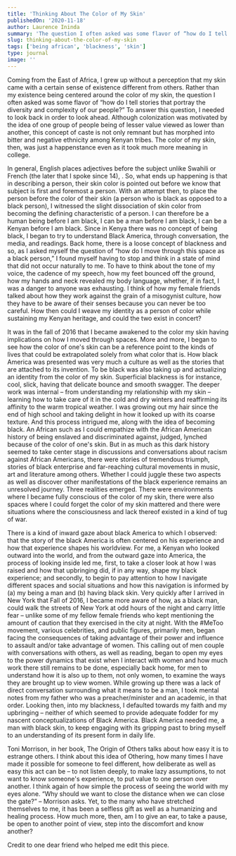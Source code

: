 ```yaml
---
title: 'Thinking About The Color of My Skin'
publishedOn: '2020-11-18'
author: Laurence Ininda
summary: 'The question I often asked was some flavor of “how do I tell stories that portray the diversity and complexity of our people?”'
slug: thinking-about-the-color-of-my-skin
tags: ['being african', 'blackness', 'skin']
type: journal
image: ''
---
```


Coming from the East of Africa, I grew up without a perception that my skin came with a certain sense of existence different from others. Rather than my existence being centered around the color of my skin, the question I often asked was some flavor of “how do I tell stories that portray the diversity and complexity of our people?” To answer this question, I needed to look back in order to look ahead. Although colonization was motivated by the idea of one group of people being of lesser value viewed as lower than another, this concept of caste is not only remnant but has morphed into bitter and negative ethnicity among Kenyan tribes. The color of my skin, then, was just a happenstance even as it took much more meaning in college.

In general, English places adjectives before the subject unlike Swahili or French (the later that I spoke since 14), . So, what ends up happening is that in describing a person, their skin color is pointed out before we know that subject is first and foremost a person. With an attempt then, to place the person before the color of their skin (a person who is black as opposed to a black person), I witnessed the slight dissociation of skin color from becoming the defining characteristic of a person. I can therefore be a human being before I am black, I can be a man before I am black, I can be a Kenyan before I am black. Since in Kenya there was no concept of being black, I began to try to understand Black America, through conversation, the media, and readings. Back home, there is a loose concept of blackness and so, as I asked myself the question of “how do I move through this space as a black person,” I found myself having to stop and think in a state of mind that did not occur naturally to me. To have to think about the tone of my voice, the cadence of my speech, how my feet bounced off the ground, how my hands and neck revealed my body language, whether, if in fact, I was a danger to anyone was exhausting. I think of how my female friends talked about how they work against the grain of a misogynist culture, how they have to be aware of their senses because you can never be too careful. How then could I weave my identity as a person of color while sustaining my Kenyan heritage, and could the two exist in concert?

It was in the fall of 2016 that I became awakened to the color my skin having implications on how I moved through spaces. More and more, I began to see how the color of one's skin can be a reference point to the kinds of lives that could be extrapolated solely from what color that is. How black America was presented was very much a culture as well as the stories that are attached to its invention. To be black was also taking up and actualizing an identity from the color of my skin. Superficial blackness is for instance, cool, slick, having that delicate bounce and smooth swagger. The deeper work was internal – from understanding my relationship with my skin – learning how to take care of it in the cold and dry winters and reaffirming its affinity to the warm tropical weather. I was growing out my hair since the end of high school and taking delight in how it looked up with its coarse texture. And this process intrigued me, along with the idea of becoming black. An African such as I could empathize with the African American history of being enslaved and discriminated against, judged, lynched because of the color of one's skin. But in as much as this dark history seemed to take center stage in discussions and conversations about racism against African Americans, there were stories of tremendous triumph, stories of black enterprise and far-reaching cultural movements in music, art and literature among others. Whether I could juggle these two aspects as well as discover other manifestations of the black experience remains an unresolved journey. Three realities emerged. There were environments where I became fully conscious of the color of my skin, there were also spaces where I could forget the color of my skin mattered and there were situations where the consciousness and lack thereof existed in a kind of tug of war.

There is a kind of inward gaze about black America to which I observed: that the story of the black America is often centered on his experience and how that experience shapes his worldview. For me, a Kenyan who looked outward into the world, and from the outward gaze into America, the process of looking inside led me, first, to take a closer look at how I was raised and how that upbringing did, if in any way, shape my black experience; and secondly, to begin to pay attention to how I navigate different spaces and social situations and how this navigation is informed by (a) my being a man and (b) having black skin. Very quickly after I arrived in New York that Fall of 2016, I became more aware of how, as a black man, could walk the streets of New York at odd hours of the night and carry little fear – unlike some of my fellow female friends who kept mentioning the amount of caution that they exercised in the city at night. With the #MeToo movement, various celebrities, and public figures, primarily men, began facing the consequences of taking advantage of their power and influence to assault and/or take advantage of women. This calling out of men couple with conversations with others, as well as reading, began to open my eyes to the power dynamics that exist when I interact with women and how much work there still remains to be done, especially back home, for men to understand how it is also up to them, not only women, to examine the ways they are brought up to view women. While growing up there was a lack of direct conversation surrounding what it means to be a man, I took mental notes from my father who was a preacher/minister and an academic, in that order. Looking then, into my blackness, I defaulted towards my faith and my upbringing – neither of which seemed to provide adequate fodder for my nascent conceptualizations of Black America. Black America needed me, a man with black skin, to keep engaging with its gripping past to bring myself to an understanding of its present form in daily life.

Toni Morrison, in her book, The Origin of Others talks about how easy it is to estrange others. I think about this idea of Othering, how many times I have made it possible for someone to feel different, how deliberate as well as easy this act can be – to not listen deeply, to make lazy assumptions, to not want to know someone's experience, to put value to one person over another. I think again of how simple the process of seeing the world with my eyes alone. “Why should we want to close the distance when we can close the gate?” – Morrison asks. Yet, to the many who have stretched themselves to me, it has been a selfless gift as well as a humanizing and healing process. How much more, then, am I to give an ear, to take a pause, be open to another point of view, step into the discomfort and know another?

Credit to one dear friend who helped me edit this piece.
